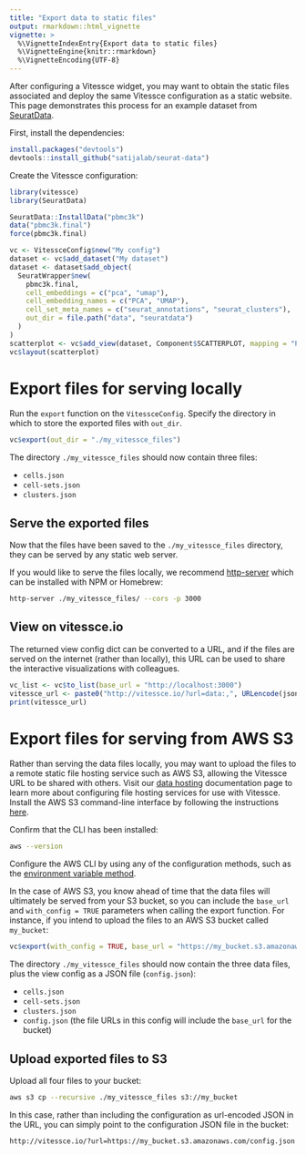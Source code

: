 ```yaml
---
title: "Export data to static files"
output: rmarkdown::html_vignette
vignette: >
  %\VignetteIndexEntry{Export data to static files}
  %\VignetteEngine{knitr::rmarkdown}
  %\VignetteEncoding{UTF-8}
---
```


After configuring a Vitessce widget, you may want to obtain the static files associated and deploy the same Vitessce configuration as a static website.
This page demonstrates this process for an example dataset from [SeuratData](https://github.com/satijalab/seurat-data).

First, install the dependencies:

```r
install.packages("devtools")
devtools::install_github("satijalab/seurat-data")
```

Create the Vitessce configuration:

```r
library(vitessce)
library(SeuratData)

SeuratData::InstallData("pbmc3k")
data("pbmc3k.final")
force(pbmc3k.final)

vc <- VitessceConfig$new("My config")
dataset <- vc$add_dataset("My dataset")
dataset <- dataset$add_object(
  SeuratWrapper$new(
    pbmc3k.final,
    cell_embeddings = c("pca", "umap"),
    cell_embedding_names = c("PCA", "UMAP"),
    cell_set_meta_names = c("seurat_annotations", "seurat_clusters"),
    out_dir = file.path("data", "seuratdata")
  )
)
scatterplot <- vc$add_view(dataset, Component$SCATTERPLOT, mapping = "PCA")
vc$layout(scatterplot)
```

# Export files for serving locally

Run the `export` function on the `VitessceConfig`.
Specify the directory in which to store the exported files with `out_dir`.

```r
vc$export(out_dir = "./my_vitessce_files")
```

The directory `./my_vitessce_files` should now contain three files:

- `cells.json`
- `cell-sets.json`
- `clusters.json`

## Serve the exported files

Now that the files have been saved to the `./my_vitessce_files` directory, they can be served by any static web server.

If you would like to serve the files locally, we recommend [http-server](https://github.com/http-party/http-server) which can be installed with NPM or Homebrew:

```sh
http-server ./my_vitessce_files/ --cors -p 3000
```

## View on vitessce.io

The returned view config dict can be converted to a URL, and if the files are served on the internet (rather than locally), this URL can be used to share the interactive visualizations with colleagues.

```r
vc_list <- vc$to_list(base_url = "http://localhost:3000")
vitessce_url <- paste0("http://vitessce.io/?url=data:,", URLencode(jsonlite::toJSON(vc_list, auto_unbox = TRUE)))
print(vitessce_url)
```

# Export files for serving from AWS S3

Rather than serving the data files locally, you may want to upload the files to a remote static file hosting service such as AWS S3, allowing the Vitessce URL to be shared with others.
Visit our [data hosting](http://beta.vitessce.io/docs/data-hosting/index.html) documentation page to learn more about configuring file hosting services for use with Vitessce.
Install the AWS S3 command-line interface by following the instructions [here](https://docs.aws.amazon.com/cli/latest/userguide/install-cliv2.html).

Confirm that the CLI has been installed:

```sh
aws --version
```

Configure the AWS CLI by using any of the configuration methods, such as the [environment variable method](https://docs.aws.amazon.com/cli/latest/userguide/cli-configure-envvars.html).


In the case of AWS S3, you know ahead of time that the data files will ultimately be served from your S3 bucket, so you can include the `base_url` and `with_config = TRUE` parameters when calling the export function.
For instance, if you intend to upload the files to an AWS S3 bucket called `my_bucket`:

```r
vc$export(with_config = TRUE, base_url = "https://my_bucket.s3.amazonaws.com", out_dir = "./my_vitessce_files")
```

The directory `./my_vitessce_files` should now contain the three data files, plus the view config as a JSON file (`config.json`):

- `cells.json`
- `cell-sets.json`
- `clusters.json`
- `config.json` (the file URLs in this config will include the `base_url` for the bucket)

## Upload exported files to S3

Upload all four files to your bucket:

```sh
aws s3 cp --recursive ./my_vitessce_files s3://my_bucket
```

In this case, rather than including the configuration as url-encoded JSON in the URL, you can simply point to the configuration JSON file in the bucket:

`http://vitessce.io/?url=https://my_bucket.s3.amazonaws.com/config.json`

